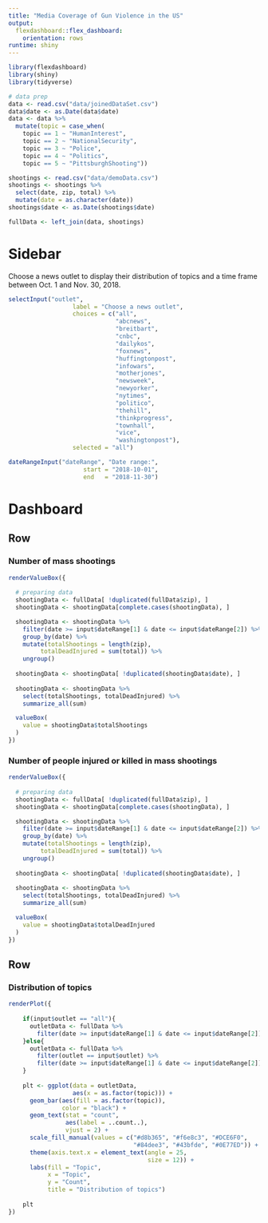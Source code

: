 ```yaml
---
title: "Media Coverage of Gun Violence in the US"
output: 
  flexdashboard::flex_dashboard:
    orientation: rows
runtime: shiny
---
```


```r
library(flexdashboard)
library(shiny)
library(tidyverse)

# data prep
data <- read.csv("data/joinedDataSet.csv")
data$date <- as.Date(data$date)
data <- data %>% 
  mutate(topic = case_when(
    topic == 1 ~ "HumanInterest",
    topic == 2 ~ "NationalSecurity",
    topic == 3 ~ "Police",
    topic == 4 ~ "Politics",
    topic == 5 ~ "PittsburghShooting"))

shootings <- read.csv("data/demoData.csv")
shootings <- shootings %>% 
  select(date, zip, total) %>% 
  mutate(date = as.character(date))
shootings$date <- as.Date(shootings$date)

fullData <- left_join(data, shootings)

```

Sidebar {.sidebar}
=======================================================================
Choose a news outlet to display their distribution of topics and a time frame between Oct. 1 and Nov. 30, 2018.

```r
selectInput("outlet", 
                  label = "Choose a news outlet",
                  choices = c("all",
                              "abcnews", 
                              "breitbart",
                              "cnbc", 
                              "dailykos",
                              "foxnews",
                              "huffingtonpost",
                              "infowars",
                              "motherjones",
                              "newsweek",
                              "newyorker",
                              "nytimes",
                              "politico",
                              "thehill",
                              "thinkprogress",
                              "townhall",
                              "vice",
                              "washingtonpost"),
                  selected = "all")

dateRangeInput("dateRange", "Date range:",
                     start = "2018-10-01",
                     end   = "2018-11-30")
```


Dashboard
=======================================================================

Row
-----------------------------------------------------------------------

### Number of mass shootings {.value-box}

```r
renderValueBox({
  
  # preparing data
  shootingData <- fullData[ !duplicated(fullData$zip), ]
  shootingData <- shootingData[complete.cases(shootingData), ]

  shootingData <- shootingData %>%
    filter(date >= input$dateRange[1] & date <= input$dateRange[2]) %>% 
    group_by(date) %>% 
    mutate(totalShootings = length(zip),
         totalDeadInjured = sum(total)) %>% 
    ungroup() 
    
  shootingData <- shootingData[ !duplicated(shootingData$date), ]
    
  shootingData <- shootingData %>% 
    select(totalShootings, totalDeadInjured) %>% 
    summarize_all(sum) 

  valueBox(
    value = shootingData$totalShootings
  )
})
```

### Number of people injured or killed in mass shootings {.value-box}

```r
renderValueBox({
  
  # preparing data
  shootingData <- fullData[ !duplicated(fullData$zip), ]
  shootingData <- shootingData[complete.cases(shootingData), ]

  shootingData <- shootingData %>%
    filter(date >= input$dateRange[1] & date <= input$dateRange[2]) %>% 
    group_by(date) %>% 
    mutate(totalShootings = length(zip),
         totalDeadInjured = sum(total)) %>% 
    ungroup() 
    
  shootingData <- shootingData[ !duplicated(shootingData$date), ]
    
  shootingData <- shootingData %>% 
    select(totalShootings, totalDeadInjured) %>% 
    summarize_all(sum) 

  valueBox(
    value = shootingData$totalDeadInjured
  )
})
```

Row
-----------------------------------------------------------------------

### Distribution of topics

```r
renderPlot({
    
    if(input$outlet == "all"){
      outletData <- fullData %>% 
        filter(date >= input$dateRange[1] & date <= input$dateRange[2])
    }else{
      outletData <- fullData %>% 
        filter(outlet == input$outlet) %>% 
        filter(date >= input$dateRange[1] & date <= input$dateRange[2])
    }
    
    plt <- ggplot(data = outletData, 
                  aes(x = as.factor(topic))) +
      geom_bar(aes(fill = as.factor(topic)),
               color = "black") +
      geom_text(stat = "count", 
                aes(label = ..count..), 
                vjust = 2) +
      scale_fill_manual(values = c("#d8b365", "#f6e8c3", "#DCE6F0", 
                                   "#84dee3", "#43bfde", "#0E77ED")) +
      theme(axis.text.x = element_text(angle = 25,
                                       size = 12)) +
      labs(fill = "Topic",
           x = "Topic",
           y = "Count", 
           title = "Distribution of topics")
    
    plt
})
```
